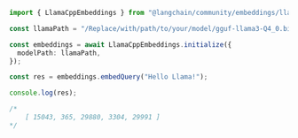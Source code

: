 ```typescript
import { LlamaCppEmbeddings } from "@langchain/community/embeddings/llama_cpp";

const llamaPath = "/Replace/with/path/to/your/model/gguf-llama3-Q4_0.bin";

const embeddings = await LlamaCppEmbeddings.initialize({
  modelPath: llamaPath,
});

const res = embeddings.embedQuery("Hello Llama!");

console.log(res);

/*
	[ 15043, 365, 29880, 3304, 29991 ]
*/
```
